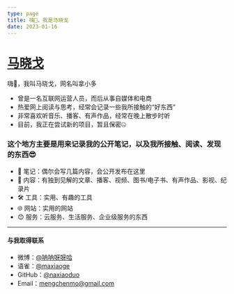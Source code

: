 ```yaml
---
type: page
title: 嗨👋，我是马晓戈
date: 2023-01-16
---
```


# [马晓戈](https://www.56mall.cn)

 嗨👋，我叫马晓戈，网名叫拿小多
 
 - 曾是一名互联网运营人员，而后从事自媒体和电商
 - 热爱网上阅读与思考，经常会记录一些我所接触的“好东西”
 - 非常喜欢听音乐、播客、有声作品，经常在晚上散步时听
 - 目前，我正在尝试新的项目，暂且保密🤐
 
 ### 这个地方主要是用来记录我的公开笔记，以及我所接触、阅读、发现的东西😎
 
- 📒 笔记：偶尔会写几篇内容，会公开发布在这里
- 📖 内容：有独到见解的文章、播客、视频、图书/电子书、有声作品、影视、纪录片
- 🛠️ 工具：实用、有趣的工具
- 🌐 网站：实用的网站
- 😊 服务：云服务、生活服务、企业级服务的东西
---
#### 与我取得联系
- 微博：[@呐呐呀呀哈](https://weibo.com/u/1659225480)
- 语雀：[@maxiaoge](https://www.yuque.com/maxiaoge)
- GitHub：[@naxiaoduo](https://github.com/naxiaoduo)
- Email：mengchenmo@gmail.com 
